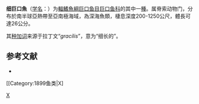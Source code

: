 {{Speciesbox
| status = NE
| status_system = IUCN3.1
| genus = Stomias
| species = gracilis
| authority = [[Garman|Garman]], 1899
| synonyms = *''Stomias boa gracilis''<br /><small>Garman, 1899</small>
}}

'''细巨口魚'''（[[学名|学名]]：{{lang|la|'''''Stomias gracilis'''''}}）为[[輻鰭魚綱|輻鰭魚綱]][[巨口鱼目|巨口鱼目]][[巨口鱼科|巨口鱼科]]的其中一[[種|種]]。属脊索动物门，分布於南半球亞熱帶至亞南極海域，為深海魚類，棲息深度200-1250公尺，體長可達26公分。

其[[种加词|种加词]]来源于拉丁文“''gracilis''”，意为“细长的”。

== 参考文献 ==
{{refbegin}}
*{{FishBase_species|genus=Stomias|species=gracilis|year=2012|month=2}}
{{refend}}

{{Taxonbar|from=Q1108482}}

[[Category:巨口鱼属|X]]
[[Category:1899鱼类|X]